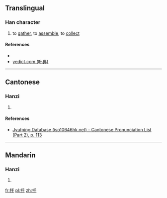 ==Translingual==

===Han character===
{{Han char|rn=64|rad=手|as=04|sn=7|four=|canj=QQ|ids=⿰扌手}}

# to [[gather]], to [[assemble]], to [[collect]]

====References====
* {{Han ref|kx=0422.070|dkj=11892|dj=0770.020|hdz=31837.070|uh=6299|ud=25241}}
*[http://yedict.com/htm/62/6299.htm yedict.com (叶典)]

----

==Cantonese==

===Hanzi===
{{yue-hanzi|jyut=[[pau4]]|y=pau4}}

# {{defn|lang=yue|sort=手04}}

====References====
*[http://www.iso10646hk.net/jp/document/download.jsp Jyutping Database (iso10646hk.net) - Cantonese Pronunciation List (Part 2), p. 113]

----

==Mandarin==

===Hanzi===
{{cmn-hanzi|pin=[[póu]] ([[pou2]]), [[fū]] ([[fu1]]), [[pōu]] ([[pou1]])|wg=p'ou<sup>2</sup>, fu<sup>1</sup>, p'ou<sup>1</sup>}}

# {{defn|lang=cmn|sort=手04}}

[[fr:抙]]
[[pl:抙]]
[[zh:抙]]